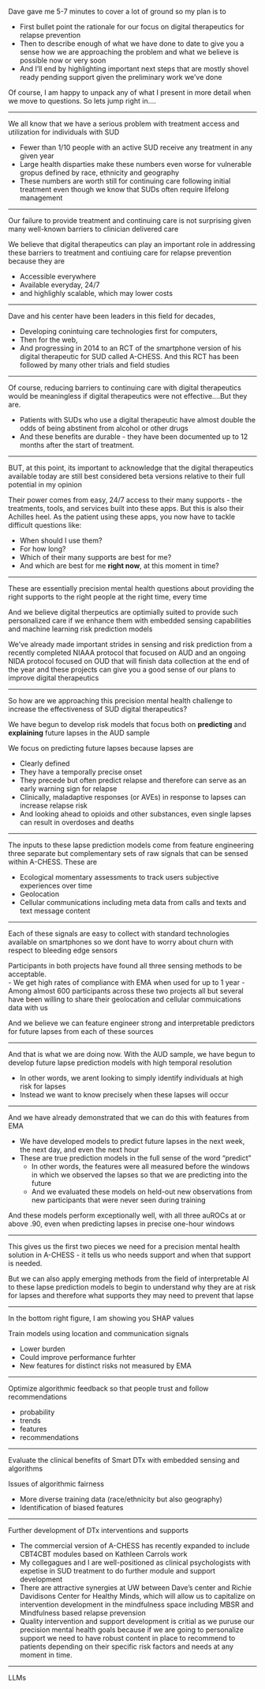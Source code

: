 Dave gave me 5-7 minutes to cover a lot of ground so my plan is to 

- First bullet point the rationale for our focus on digital therapeutics for relapse prevention
- Then to describe enough of what we have done to date to give you a sense how we are approaching the problem and what we believe is possible now or very soon
- And I'll end by highlighting important next steps that are mostly shovel ready pending support given the preliminary work we've done

Of course, I am happy to unpack any of what I present in more detail when we move to questions.  So lets jump right in....

-----

We all know that we have a serious problem with treatment access and utilization for individuals with SUD

- Fewer than 1/10 people with an active SUD receive any treatment in any given year
- Large health disparties make these numbers even worse for vulnerable gropus defined by race, ethnicity and geography 
- These numbers are worth still for continuing care following initial treatment even though we know that SUDs often require lifelong management

-----

Our failure to provide treatment and continuing care is not surprising given many well-known barriers to clinician delivered care 

We believe that digital therapeutics can play an important role in addressing these barriers to treatment and contiuing care for relapse prevention because they are 

- Accessible everywhere
- Available everyday, 24/7
- and highlighly scalable, which may lower costs

-----

Dave and his center have been leaders in this field for decades, 

- Developing conintuing care technologies first for computers, 
- Then for the web, 
- And progressing in 2014 to an RCT of the smartphone version of his digital therapeutic for SUD called A-CHESS. And this RCT has been followed by many other trials and field studies

-----

Of course, reducing barriers to continuing care with digital therapeutics would be meaningless if digital therapeutics were not effective....But they are.

- Patients with SUDs who use a digital therapeutic have almost double the odds of being abstinent from alcohol or other drugs
- And these benefits are durable - they have been documented up to 12 months after the start of treatment.  

-----

BUT, at this point, its important to acknowledge that the digital therapeutics available today are still best considered beta versions relative to their full potential in my opinion

Their power comes from easy, 24/7 access to their many supports - the treatments, tools, and services built into these apps. But this is also their Achilles heel. As the patient using these apps, you now have to tackle difficult questions like:

- When should I use them?
- For how long?
- Which of their many supports are best for me?
- And which are best for me **right now**, at this moment in time?

-----

These are essentially precision mental health questions about providing the right supports to the right people at the right time, every time

And we believe digital therpeutics are optimially suited to provide such personalized care if we enhance them with embedded sensing capabilities and machine learning risk prediction models 

We've already made important strides in sensing and risk prediction from a recently completed NIAAA protocol that focused on AUD and an ongoing NIDA protocol focused on OUD that will finish data collection at the end of the year and these projects can give you a good sense of our plans to improve digital therapeutics 

-----

So how are we approaching this precision mental health challenge to increase the effectiveness of SUD digital therapeutics?

We have begun to develop risk models that focus both on **predicting** and **explaining** future lapses in the AUD sample

We focus on predicting future lapses because lapses are 

- Clearly defined
- They have a temporally precise onset
- They precede but often predict relapse and therefore can serve as an early warning sign for relapse
- Clinically, maladaptive responses (or AVEs) in response to lapses can increase relapse risk
- And looking ahead to opioids and other substances, even single lapses can result in overdoses and deaths

-----

The inputs to these lapse prediction models come from feature engineering  three separate but complementary sets of raw signals that can be sensed within A-CHESS.  These are

- Ecological momentary assessments to track users subjective experiences over time
- Geolocation
- Cellular communications including meta data from calls and texts and text message content

-----

Each of these signals are easy to collect with standard technologies available on smartphones so we dont have to worry about churn with respect to bleeding edge sensors

Participants in both projects have found all three sensing methods to be acceptable.  
 - We get high rates of compliance with EMA when used for up to 1 year
 - Among almost 600 participants across these two projects all but several have been willing to share their geolocation and cellular commuications data with us

And we believe we can feature engineer strong and interpretable predictors for future lapses from each of these sources 

-----

And that is what we are doing now.  With the AUD sample, we have begun to develop future lapse prediction models with high temporal resolution 

- In other words, we arent looking to simply identify individuals at high risk for lapses 
- Instead we want to know precisely when these lapses will occur  

-----

And we have already demonstrated that we can do this with features from EMA

- We have developed models to predict future lapses in the next week, the next day, and even the next hour
- These are true prediction models in the full sense of the word "predict"
  - In other words, the features were all measured before the windows in which we observed the lapses so that we are predicting into the future
  - And we evaluated these models on held-out new observations from new participants that were never seen during training


And these models perform exceptionally well, with all three auROCs at or above .90, even when predicting lapses in precise one-hour windows

-----

This gives us the first two pieces we need for a precision mental health solution in A-CHESS - it tells us who needs support and when that support is needed.   

But we can also apply emerging methods from the field of interpretable AI to these lapse prediction models to begin to understand why they are at risk for lapses and therefore what supports they may need to prevent that lapse

-----

In the bottom right figure, I am showing you SHAP values 

Train models using location and communication signals

- Lower burden
- Could improve performance furhter
- New features for distinct risks not measured by EMA

-----

Optimize algorithmic feedback so that people trust and follow recommendations

- probability
- trends
- features
- recommendations

-----

Evaluate the clinical benefits of Smart DTx with embedded sensing and algorithms


Issues of algorithmic fairness

- More diverse training data (race/ethnicity but also geography)
- Identification of biased features



-----

Further development of DTx interventions and supports

- The commercial version of A-CHESS has recently expanded to include CBT4CBT modules based on Kathleen Carrols work
- My collegagues and I are well-positioned as clinical psychologists with expetise in SUD treatment to do further module and support development
- There are attractive synergies at UW between Dave's center and Richie Davidisons Center for Healthy Minds, which will allow us to capitalize on intervention development in the mindfulness space including MBSR and Mindfulness based relapse prevension
- Quality intervention and support development is critial as we puruse our precision mental health goals because if we are going to personalize support we need to have robust content in place to recommend to patients depending on their specific risk factors and needs at any moment in time.

-----

LLMs

